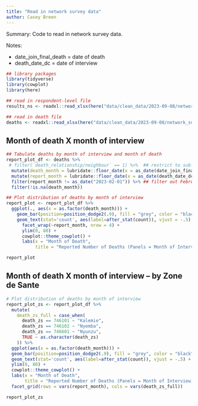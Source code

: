 ```yaml
---
title: "Read in network survey data"
author: Casey Breen
---
```


Summary: Code to read in network survey data. 

Notes:

* date_join_final_death = date of death 
* death_date_dc = date of interview 

```r
## library packages 
library(tidyverse)
library(cowplot)
library(here)

## read in respondent-level file  
results_ns <- readxl::read_xlsx(here("data/clean_data/2023-09-08/network_survey_2023-08-16.xlsx"), sheet = "main_networksurvival")

## read in death file  
deaths <- readxl::read_xlsx(here("data/clean_data/2023-09-08/network_survey_2023-08-16.xlsx"), sheet = "deaths")
```

## Month of death X month of interview 

```r
## Tabulate deaths by month of interview and month of death 
report_plot_df <- deaths %>% 
 # filter(`death_relationship/neighbour` == 1) %>%  ## restrict to sub-population 
  mutate(death_month = lubridate::floor_date(x = as_date(date_join_final_death), unit = "month")) %>% 
  mutate(report_month = lubridate::floor_date(x = as_date(death_date_dc), unit = "month")) %>% 
  filter(report_month != as_date("2023-02-01")) %>% ## filter out February interviews  
  filter(!is.na(death_month)) 

## Plot distribution of deaths by month of interview 
report_plot <- report_plot_df %>% 
  ggplot(., aes(x = as.factor(death_month))) + 
    geom_bar(position=position_dodge2(.9), fill = "grey", color = "black") +
    geom_text(stat='count', aes(label=after_stat(count)), vjust = -.5) + 
      facet_wrap(~report_month, nrow = 4) + 
      ylim(0, 80) + 
      cowplot::theme_cowplot() + 
      labs(x = "Month of Death",
           title = "Reported Number of Deaths (Panels = Month of Interview)") 

report_plot
```
## Month of death X month of interview -- by Zone de Sante 

```r
# Plot distribution of deaths by month of interview
report_plot_zs <- report_plot_df %>% 
  mutate(
    death_zs_full = case_when(
      death_zs == 746101 ~ "Kalemie",
      death_zs == 746102 ~ "Nyemba",
      death_zs == 746601 ~ "Nyunzu",
      TRUE ~ as.character(death_zs)
    )) %>% 
  ggplot(aes(x = as.factor(death_month))) + 
  geom_bar(position=position_dodge2(.9), fill = "grey", color = "black") +
  geom_text(stat='count', aes(label=after_stat(count)), vjust = -.5) + 
  ylim(0, 80) + 
  cowplot::theme_cowplot() + 
  labs(x = "Month of Death",
       title = "Reported Number of Deaths (Panels = Month of Interview)") + 
  facet_grid(rows = vars(report_month), cols = vars(death_zs_full))

report_plot_zs
```


